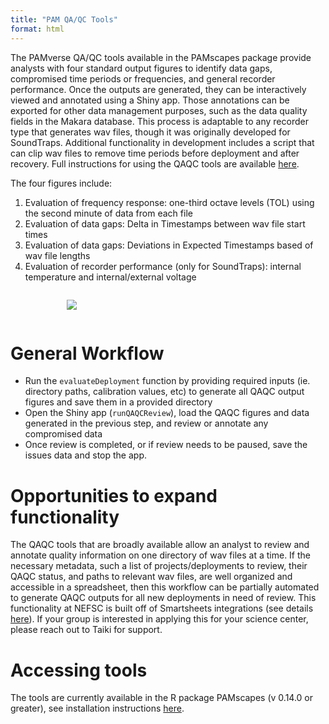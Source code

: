 ```yaml
---
title: "PAM QA/QC Tools"
format: html
---
```


The PAMverse QA/QC tools available in the PAMscapes package provide analysts with four standard output figures to identify data gaps, compromised time periods or frequencies, and general recorder performance. Once the outputs are generated, they can be interactively viewed and annotated using a Shiny app. Those annotations can be exported for other data management purposes, such as the data quality fields in the Makara database. This process is adaptable to any recorder type that generates wav files, though it was originally developed for SoundTraps. Additional functionality in development includes a script that can clip wav files to remove time periods before deployment and after recovery. Full instructions for using the QAQC tools are available [here](https://docs.google.com/document/d/1coo21rPb7WIxkFPqjt7CQKAkDu5KjdqXsZs_0PVbI9M/edit?usp=sharing). 

The four figures include: 

  1. Evaluation of frequency response: one-third octave levels (TOL) using the second minute of data from each file
  2. Evaluation of data gaps:  Delta in Timestamps between wav file start times 
  3. Evaluation of data gaps: Deviations in Expected Timestamps based of wav file lengths
  4. Evaluation of recorder performance (only for SoundTraps): internal temperature and internal/external voltage


::::: columns
::: {.column width="15%"}

:::
::: {.column width="70%"}
![](/content/images/QAQC/QAQC.png)
:::
::: {.column width="15%"}

:::
:::::


# General Workflow
  * Run the `evaluateDeployment` function by providing required inputs (ie. directory paths, calibration values, etc) to generate all QAQC output figures and save them in a provided directory
  * Open the Shiny app (`runQAQCReview`), load the QAQC figures and data generated in the previous step, and review or annotate any compromised data 
  * Once review is completed, or if review needs to be paused, save the issues data and stop the app. 
  
# Opportunities to expand functionality 
The QAQC tools that are broadly available allow an analyst to review and annotate quality information on one directory of wav files at a time. If the necessary metadata, such a list of projects/deployments to review, their QAQC status, and paths to relevant wav files, are well organized and accessible in a spreadsheet, then this workflow can be partially automated to generate QAQC outputs for all new deployments in need of review. This functionality at NEFSC is built off of Smartsheets integrations (see details [here](https://docs.google.com/document/d/1WCzd0nXzmCgfMEmp9qwT4IPmMnMPt0hFaLRcmgnAbvE/edit?usp=sharing)). If your group is interested in applying this for your science center, please reach out to Taiki for support. 

# Accessing tools
The tools are currently available in the R package PAMscapes (v 0.14.0 or greater), see installation instructions [here](https://nmfs-ost.github.io/PAMverse/#installing-pamverse-packages).
